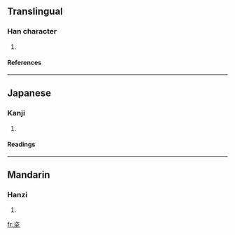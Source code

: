 ==Translingual==
===Han character===
{{Han char|rn=32|rad=土|as=06|sn=9|four=|canj=戈人土 (IOG)}}
# {{defn|Han}}
====References====
{{Han ref|kx=0227.360|dkj=05037|dj=0463.230|hdz=10441.120|uh=5790|ud=22416}}
----
==Japanese==
===Kanji===
{{ja-kanji|grade=|rs=土06}}
# {{defn|Japanese}} 
====Readings====
{{ja-readings|on=[[し]] (shi), [[じ]] (ji), [[しょう]] (shō), [[じき]] (jiki)|kun=[[にくむ]] (nikumu)}}
----
==Mandarin==
===Hanzi===
{{cmn-hanzi|pin=[[cí]] (ci2)|wg=tz'u<sup>2</sup>}}
# {{defn|Mandarin}}

[[fr:垐]]